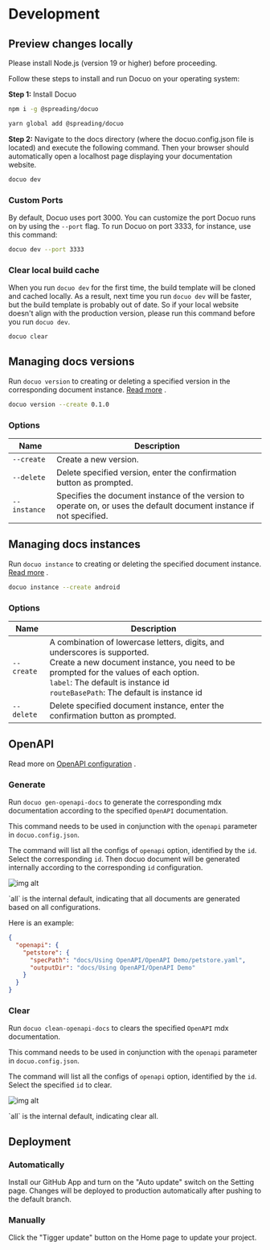 # Development

## Preview changes locally

<Tip title="Prerequisite">Please install Node.js (version 19 or higher) before proceeding.</Tip>

Follow these steps to install and run Docuo on your operating system:

**Step 1:** Install Docuo
<CodeGroup>
```bash npm
npm i -g @spreading/docuo
```

```bash yarn
yarn global add @spreading/docuo
```
</CodeGroup>

**Step 2:** Navigate to the docs directory (where the docuo.config.json file is located) and execute the following command. Then your browser should automatically open a localhost page displaying your documentation website.
```bash
docuo dev
```

### Custom Ports

By default, Docuo uses port 3000. You can customize the port Docuo runs on by using the `--port` flag. To run Docuo on port 3333, for instance, use this command:
```bash
docuo dev --port 3333
```

### Clear local build cache

When you run `docuo dev` for the first time, the build template will be cloned and cached locally.
As a result, next time you run `docuo dev` will be faster, but the build template is probably out of date.
So if your local website doesn't align with the production version, please run this command before you run `docuo dev`.
```bash
docuo clear
```

## Managing docs versions

Run `docuo version` to creating or deleting a specified version in the corresponding document instance. [Read more](../editing-docs/managing-docs/versioning.mdx) .
```bash example
docuo version --create 0.1.0
```

### Options

| Name         | Description                                                  |
| ------------ | ------------------------------------------------------------ |
| `--create`   | Create a new version.                                        |
| `--delete`   | Delete specified version, enter the confirmation button as prompted. |
| `--instance` | Specifies the document instance of the version to operate on, or uses the default document instance if not specified. |

## Managing docs instances

Run `docuo instance` to creating or deleting the specified document instance. [Read more](../editing-docs/managing-docs/docs-multi-instance.mdx) .
```bash example
docuo instance --create android
```

### Options

| Name       | Description                                                  |
| ---------- | ------------------------------------------------------------ |
| `--create` | A combination of lowercase letters, digits, and underscores is supported.<br />Create a new document instance, you need to be prompted for the values of each option.<br />`label`: The default is instance id<br />`routeBasePath`: The default is instance id<br /> |
| `--delete` | Delete specified document instance, enter the confirmation button as prompted. |

## OpenAPI

Read more on [OpenAPI configuration](../using-openapi/setup-openapi.mdx) .

### Generate

Run `docuo gen-openapi-docs` to generate the corresponding mdx documentation according to the specified `OpenAPI` documentation.

This command needs to be used in conjunction with the `openapi` parameter in `docuo.config.json`.

The command will list all the configs of `openapi` option, identified by the `id`. Select the corresponding `id`. Then docuo document will be generated internally according to the corresponding `id` configuration.

![img alt](../docs_image/openapi_command.jpg)

<Note>
`all` is the internal default, indicating that all documents are generated based on all configurations.
</Note>

Here is an example: 
 
```json docuo.config.json
{
  "openapi": {
    "petstore": {
      "specPath": "docs/Using OpenAPI/OpenAPI Demo/petstore.yaml",
      "outputDir": "docs/Using OpenAPI/OpenAPI Demo"
    }
  }
}
```

### Clear

Run `docuo clean-openapi-docs` to clears the specified `OpenAPI` mdx documentation.

This command needs to be used in conjunction with the `openapi` parameter in `docuo.config.json`.

The command will list all the configs of `openapi` option, identified by the `id`. Select the specified `id` to clear.

![img alt](../docs_image/openapi_command_clean.jpg)

<Note>
`all` is the internal default, indicating clear all.
</Note>


## Deployment

### Automatically

Install our GitHub App and turn on the "Auto update" switch on the Setting page. Changes will be deployed to production automatically after pushing to the default branch.

### Manually

Click the "Tigger update" button on the Home page to update your project.
